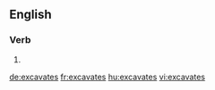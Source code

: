 ==English==

===Verb===
{{head|en}}

# {{en-third-person singular of|excavate}}

[[de:excavates]]
[[fr:excavates]]
[[hu:excavates]]
[[vi:excavates]]